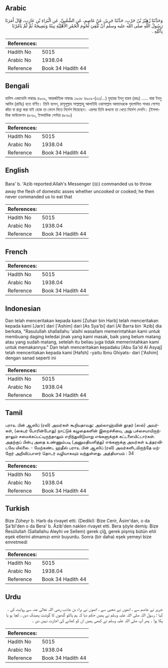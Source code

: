 ## Arabic


<div dir="rtl" lang="ar" style={{fontSize:'larger',backgroundColor:'#f8f9fa',padding:20}}>
وَحَدَّثَنَا زُهَيْرُ بْنُ حَرْبٍ، حَدَّثَنَا جَرِيرٌ، عَنْ عَاصِمٍ، عَنِ الشَّعْبِيِّ، عَنِ الْبَرَاءِ بْنِ عَازِبٍ، قَالَ أَمَرَنَا رَسُولُ اللَّهِ صلى الله عليه وسلم أَنْ نُلْقِيَ لُحُومَ الْحُمُرِ الأَهْلِيَّةِ نِيئَةً وَنَضِيجَةً ثُمَّ لَمْ يَأْمُرْنَا بِأَكْلِهِ ‏.‏
</div>
<div style={{backgroundColor:'#f8f9fa',padding:20, marginBottom: 10}}><table> <thead> <tr> <th>References:</th> <th></th> </tr> </thead> <tbody><tr><td>Hadith No</td><td>5015</td></tr><tr><td>Arabic No</td><td>1938.04</td></tr><tr><td>Reference</td><td>Book 34 Hadith 44</td></tr></tbody></table></div>

## Bengali


<div dir="ltr" lang="bn" style={{fontSize:'larger',backgroundColor:'#f8f9fa',padding:20}}>
হাদিস একাডেমি নাম্বারঃ ৪৯০৯, আন্তর্জাতিক নাম্বারঃ ১৯৩৮ ৪৯০৯-(৩১/...) যুহায়র ইবনু হারব (রহঃ) ..... বারা ইবনু আযিব (রাযিঃ) হতে বর্ণিত। তিনি বলেন, রাসূলুল্লাহ সাল্লাল্লাহু আলাইহি ওয়াসাল্লাম আমাদেরকে গৃহপালিত গাধার গোশত কাঁচা বা রান্না করা যাই হোক তা ফেলে দিতে নির্দেশ দিয়েছেন। এরপর তিনি কখনো তা খেতে নির্দেশ দেননি। (ইসলামিক ফাউন্ডেশন ৪৮৬০, ইসলামিক সেন্টার ৪৮৬০)
</div>
<div style={{backgroundColor:'#f8f9fa',padding:20, marginBottom: 10}}><table> <thead> <tr> <th>References:</th> <th></th> </tr> </thead> <tbody><tr><td>Hadith No</td><td>5015</td></tr><tr><td>Arabic No</td><td>1938.04</td></tr><tr><td>Reference</td><td>Book 34 Hadith 44</td></tr></tbody></table></div>

## English


<div dir="ltr" lang="en" style={{fontSize:'larger',backgroundColor:'#f8f9fa',padding:20}}>
Bara' b. 'Azib reported:Allah's Messenger (ﷺ) commanded us to throw away the flesh of domestic asses whether uncooked or cooked; he then never commanded us to eat that
</div>
<div style={{backgroundColor:'#f8f9fa',padding:20, marginBottom: 10}}><table> <thead> <tr> <th>References:</th> <th></th> </tr> </thead> <tbody><tr><td>Hadith No</td><td>5015</td></tr><tr><td>Arabic No</td><td>1938.04</td></tr><tr><td>Reference</td><td>Book 34 Hadith 44</td></tr></tbody></table></div>

## French


<div dir="ltr" lang="fr" style={{fontSize:'larger',backgroundColor:'#f8f9fa',padding:20}}>

</div>
<div style={{backgroundColor:'#f8f9fa',padding:20, marginBottom: 10}}><table> <thead> <tr> <th>References:</th> <th></th> </tr> </thead> <tbody><tr><td>Hadith No</td><td>5015</td></tr><tr><td>Arabic No</td><td>1938.04</td></tr><tr><td>Reference</td><td>Book 34 Hadith 44</td></tr></tbody></table></div>

## Indonesian


<div dir="ltr" lang="id" style={{fontSize:'larger',backgroundColor:'#f8f9fa',padding:20}}>
Dan telah menceritakan kepada kami [Zuhair bin Harb] telah menceritakan kepada kami [Jarir] dari ['Ashim] dari [As Sya'bi] dari [Al Barra bin 'Azib] dia berkata, "Rasulullah shallallahu 'alaihi wasallam memerintahkan kami untuk membuang daging keledai jinak yang kami masak, baik yang belum matang atau yang sudah matang, setelah itu beliau juga tidak memerintahkan kami untuk memakannya." Dan telah menceritakan kepadaku [Abu Sa'id Al Asyaj] telah menceritakan kepada kami [Hafsh] -yaitu Ibnu Ghiyats- dari ['Ashim] dengan sanad seperti ini
</div>
<div style={{backgroundColor:'#f8f9fa',padding:20, marginBottom: 10}}><table> <thead> <tr> <th>References:</th> <th></th> </tr> </thead> <tbody><tr><td>Hadith No</td><td>5015</td></tr><tr><td>Arabic No</td><td>1938.04</td></tr><tr><td>Reference</td><td>Book 34 Hadith 44</td></tr></tbody></table></div>

## Tamil


<div dir="ltr" lang="ta" style={{fontSize:'larger',backgroundColor:'#f8f9fa',padding:20}}>
பராஉ பின் ஆஸிப் (ரலி) அவர்கள் கூறியதாவது: அல்லாஹ்வின் தூதர் (ஸல்) அவர்கள், (கைபர் போரின்போது) நாட்டுக் கழுதைகளின் இறைச்சியை, அது பச்சையாயிருந்தாலும் சமைக்கப்பட்டிருந்தாலும் எறிந்துவிடுமாறு எங்களுக்குக் கட்டளையிட்டார்கள். அதற்குப் பின்பு அதை உண்ணும்படி (அனுமதியளித்து) எங்களுக்கு அவர்கள் உத்தரவிடவே யில்லை. - மேற்கண்ட ஹதீஸ் பராஉ பின் ஆஸிப் (ரலி) அவர்களிடமிருந்தே மற்றோர் அறிவிப்பாளர் தொடர் வழியாகவும் வந்துள்ளது. அத்தியாயம் : 34
</div>
<div style={{backgroundColor:'#f8f9fa',padding:20, marginBottom: 10}}><table> <thead> <tr> <th>References:</th> <th></th> </tr> </thead> <tbody><tr><td>Hadith No</td><td>5015</td></tr><tr><td>Arabic No</td><td>1938.04</td></tr><tr><td>Reference</td><td>Book 34 Hadith 44</td></tr></tbody></table></div>

## Turkish


<div dir="ltr" lang="tr" style={{fontSize:'larger',backgroundColor:'#f8f9fa',padding:20}}>
Bize Züheyr b. Harb da rivayet etti. (Dediki): Bize Cerir, Âsim'dan, o da Şa'bî'den o da Bera' b. Âzib'den naklen rivayet etti. Bera şöyle demiş: Bize Resûlullah (Sallallahu Aleyhi ve Sellem) gerek çîğ, gerek pişmiş bütün ehli eşek etlerini atmamızı emir buyurdu. Sonra (bir daha) eşek yemeyi bize emretmedi
</div>
<div style={{backgroundColor:'#f8f9fa',padding:20, marginBottom: 10}}><table> <thead> <tr> <th>References:</th> <th></th> </tr> </thead> <tbody><tr><td>Hadith No</td><td>5015</td></tr><tr><td>Arabic No</td><td>1938.04</td></tr><tr><td>Reference</td><td>Book 34 Hadith 44</td></tr></tbody></table></div>

## Urdu


<div dir="rtl" lang="ur" style={{fontSize:'larger',backgroundColor:'#f8f9fa',padding:20}}>
جریر نے عاصم سے ، انھوں نے شعبی سے ، انھوں نے براء بن عاذب رضی اللہ تعالیٰ عنہ سے روایت کی ، کہا : رسول اللہ صلی اللہ علیہ وسلم نے ہمیں حکم دیا کہ ہم پالتو گدھوں کا گوشت پھینک دیں ، کچا ہو یا پکا ہوا ۔ پھر آپ صلی اللہ علیہ وسلم نے کبھی ہمیں ان کو کھانے کی اجازت نہیں دی ۔
</div>
<div style={{backgroundColor:'#f8f9fa',padding:20, marginBottom: 10}}><table> <thead> <tr> <th>References:</th> <th></th> </tr> </thead> <tbody><tr><td>Hadith No</td><td>5015</td></tr><tr><td>Arabic No</td><td>1938.04</td></tr><tr><td>Reference</td><td>Book 34 Hadith 44</td></tr></tbody></table></div>